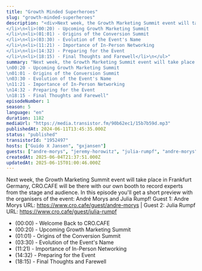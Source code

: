 ```yaml
---
title: "Growth Minded Superheroes"
slug: "growth-minded-superheroes"
description: "<div>Next week, the Growth Marketing Summit event will take place in Frankfurt Germany, CRO.CAFE will be there with our own booth to record experts from the stage and audience. In this episode you'll get a short preview with the organisers of the event: André Morys and Julia Rumpf! Guest 1: Andre Morys URL: https://www.cro.cafe/guest/andre-morys | Guest 2: Julia Rumpf URL: https://www.cro.cafe/guest/julia-rumpf&nbsp;</div>\n<ul><li>(00:00) - Welcome Back to CRO.CAFE</li>\n<li>(00:20) - Upcoming Growth Marketing Summit</li>\n<li>(01:01) - Origins of the Conversion Summit</li>\n<li>(03:30) - Evolution of the Event's Name</li>\n<li>(11:21) - Importance of In-Person Networking</li>\n<li>(14:32) - Preparing for the Event</li>\n<li>(18:15) - Final Thoughts and Farewell</li>\n</ul>"
summary: "Next week, the Growth Marketing Summit event will take place in Frankfurt Germany, CRO.CAFE will be there with our own booth to record experts from the stage and audience. In this episode you'll get a short preview with the organisers of the event: André Morys and Julia Rumpf! Guest 1: Andre Morys URL: https://www.cro.cafe/guest/andre-morys | Guest 2: Julia Rumpf URL: https://www.cro.cafe/guest/julia-rumpf \n00:00 - Welcome Back to CRO.CAFE\n00:20 - Upcoming Growth Marketing Summit\n01:01 - Origins of the Conversion Summit\n03:30 - Evolution of the Event's Name\n11:21 - Importance of In-Person Networking\n14:32 - Preparing for the Event\n18:15 - Final Thoughts and Farewell"
episodeNumber: 1
season: 5
language: "en"
duration: 1182
mediaUrl: "https://media.transistor.fm/90b62ec1/15b7b59d.mp3"
publishedAt: 2024-06-11T13:45:35.000Z
status: "published"
transistorId: "1952497"
hosts: ["Guido X Jansen", "gxjansen"]
guests: ["andre-morys", "jeremy-horowitz", "julia-rumpf", "andre-morys", "julia-rumpf", "jeremy-horowitz"]
createdAt: 2025-06-04T21:37:51.000Z
updatedAt: 2025-06-15T01:00:46.000Z
---
```


Next week, the Growth Marketing Summit event will take place in Frankfurt Germany, CRO.CAFE will be there with our own booth to record experts from the stage and audience. In this episode you'll get a short preview with the organisers of the event: André Morys and Julia Rumpf! Guest 1: Andre Morys URL: https://www.cro.cafe/guest/andre-morys | Guest 2: Julia Rumpf URL: https://www.cro.cafe/guest/julia-rumpf&nbsp;

<ul><li>(00:00) - Welcome Back to CRO.CAFE</li>
<li>(00:20) - Upcoming Growth Marketing Summit</li>
<li>(01:01) - Origins of the Conversion Summit</li>
<li>(03:30) - Evolution of the Event's Name</li>
<li>(11:21) - Importance of In-Person Networking</li>
<li>(14:32) - Preparing for the Event</li>
<li>(18:15) - Final Thoughts and Farewell</li>
</ul>

